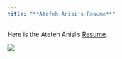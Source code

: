```yaml
---
title: "**Atefeh Anisi's Resume**"
---
```


Here is the Atefeh Anisi's [Resume](Atefeh Anisi_Final.pdf).


![](photo_2023-01-24_13-07-30.jpg)